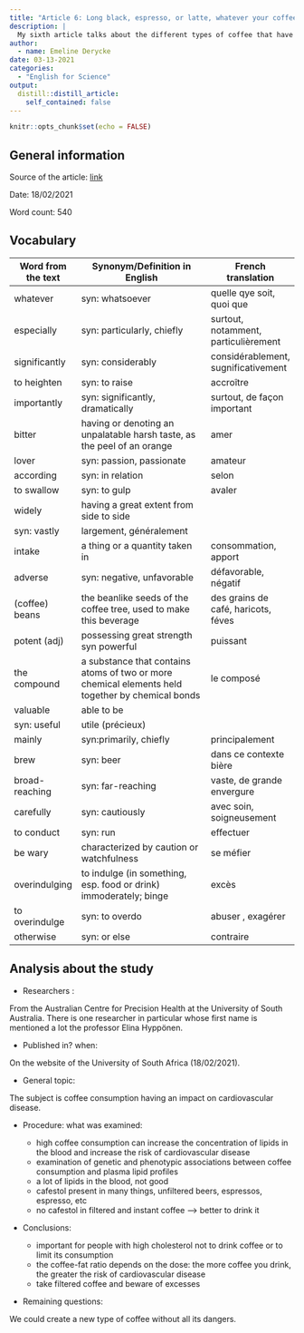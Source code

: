 ```yaml
---
title: "Article 6: Long black, espresso, or latte, whatever your coffee preference, drink too much and you could be in hot water, especially when it comes to heart health."
description: |
  My sixth article talks about the different types of coffee that have different impacts on cardiovascular disease.
author:
  - name: Emeline Derycke
date: 03-13-2021
categories:
  - "English for Science"
output:
  distill::distill_article:
    self_contained: false
---
```


```r
knitr::opts_chunk$set(echo = FALSE)
```

## General information 

Source of the article:  [link](https://www.unisa.edu.au/Media-Centre/Releases/2021/deja-brew-another-shot-for-lovers-of-coffee/)

Date: 18/02/2021

Word count: 540

## Vocabulary 

| Word from the text  | Synonym/Definition in English                                                                    | French translation                    |
| ------------------- | ------------------------------------------------------------------------------------------------ | ------------------------------------- |
| whatever            | syn: whatsoever                                                                                  | quelle qye soit, quoi que             |
| especially          | syn: particularly, chiefly                                                                       | surtout, notamment, particulièrement  |
| significantly       | syn: considerably                                                                                | considérablement, sugnificativement   |
| to heighten         | syn: to raise                                                                                    | accroître                             |
| importantly         | syn: significantly, dramatically                                                                 | surtout, de façon important           |
| bitter              | having or denoting an unpalatable harsh taste, as the peel of an orange                          | amer                                  |
| lover               | syn: passion, passionate                                                                         | amateur                               |
| according           | syn: in relation                                                                                 | selon                                 |
| to swallow          | syn: to gulp                                                                                     | avaler                                |
| widely              | having a great extent from side to side 
syn: vastly                                             | largement, généralement               |
| intake              | a thing or a quantity taken in                                                                   | consommation, apport                  |
| adverse             | syn: negative, unfavorable                                                                       | défavorable, négatif                  |
| (coffee) beans      | the beanlike seeds of the coffee tree, used to make this beverage                                | des grains de café, haricots, féves   |
| potent (adj)        | possessing great strength syn powerful                                                           | puissant                              |
| the compound        | a substance that contains atoms of two or more chemical elements held together by chemical bonds | le composé                            |
| valuable            | able to be 
syn: useful                                                                          | utile (précieux)                      |
| mainly              | syn:primarily, chiefly                                                                           | principalement                        |
| brew                | syn: beer                                                                                        | dans ce contexte bière                |
| broad-reaching      | syn: far-reaching                                                                                | vaste, de grande envergure            |
| carefully           | syn: cautiously                                                                                  | avec soin, soigneusement              |
| to conduct          | syn: run                                                                                         | effectuer                             |
| be wary             | characterized by caution or watchfulness                                                         | se méfier                             |
| overindulging       | to indulge (in something, esp. food or drink) immoderately; binge                                | excès                                 |
| to overindulge      | syn: to overdo                                                                                   | abuser , exagérer                     |
| otherwise           | syn: or else                                                                                     | contraire                             |

## Analysis about the study 
* Researchers :

From the Australian Centre for Precision Health at the University of South Australia. There is one researcher in particular whose first name is mentioned a lot the professor Elina Hyppönen.

* Published in? when:

On the website of the University of South Africa (18/02/2021).

* General topic:

The subject is coffee consumption having an impact on cardiovascular disease.

* Procedure: what was examined:

   + high coffee consumption can increase the concentration of lipids in the blood and increase the risk of cardiovascular disease
   + examination of genetic and phenotypic associations between coffee consumption and plasma lipid profiles
   + a lot of lipids in the blood, not good
   + cafestol present in many things, unfiltered beers, espressos, espresso, etc
   + no cafestol in filtered and instant coffee --> better to drink it

* Conclusions:

   + important for people with high cholesterol not to drink coffee or to limit its consumption
   + the coffee-fat ratio depends on the dose: the more coffee you drink, the greater the risk of cardiovascular disease
   + take filtered coffee and beware of excesses

* Remaining questions:

We could create a new type of coffee without all its dangers.

